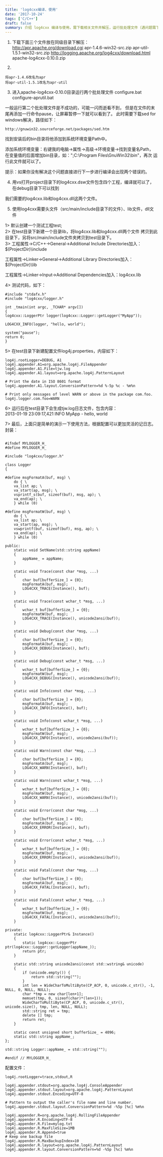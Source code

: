 ```yaml
---
title: 'log4cxx编译、使用'
date: '2017-10-24'
tags: ['C/C++']
draft: false
summary: 介绍 log4cxx 编译与使用，需下载相关文件并解压，运行批处理文件（遇问题需下载 sed），用 vs 打开文件编译得 log4cxx.lib 和 dll，使用时包含头文件、lib 和 dll 文件，配置文件可灵活记日志，还可封装为 Logger 类。 
---
```


1. 下载下面三个文件放在同级目录下解压：
http://apr.apache.org/download.cgi
apr-1.4.6-win32-src.zip
apr-util-1.5.1-win32-src.zip
http://logging.apache.org/log4cxx/download.html
apache-log4cxx-0.10.0.zip

2. 
```
将apr-1.4.6改名为apr
将apr-util-1.5.1改名为apr-util
```

3. 进入apache-log4cxx-0.10.0目录运行两个批处理文件
configure.bat  
configure-aprutil.bat  

一般运行第二个批处理文件是不成功的，可能一闪而逝看不到，
但是在文件的末尾再添加一行命令pause，让屏幕暂停一下就可以看到了。
此时需要下载sed for windows解决，路径如下：
```
http://gnuwin32.sourceforge.net/packages/sed.htm
```

找到安装后的bin目录将他添加到系统环境变量Path中。

添加系统环境变量：右键我的电脑->属性->高级->环境变量->找到变量名Path，
在变量值的后面增加bin目录，如：";C:\Program Files\GnuWin32\bin"，再次
运行此文件就可以了。

提示：如果你没有解决这个问题直接进行下一步进行编译会出现两个错误的。

4. 用vs打开project目录下的log4cxx.dsw文件包含四个工程，编译就可以了，在debug目录下可以找到

我们需要的log4cxx.lib和log4cxx.dll这两个文件。

5. 使用log4cxx需要头文件（src/main/include目录下的文件）、lib文件，dll文件

1> 默认创建一个测试工程test;  
2> 在test目录下新建一个目录lib，将log4cxx.lib和log4cxx.dll两个文件
拷贝到此目录下，另将src/main/include文件夹拷贝到test目录下。  
3> 工程属性->C/C++->General->Additional Include Directories加入：
$(ProjectDir)\include
  
工程属性->Linker->General->Additional Library Directories加入：
$(ProjectDir)\lib
  
工程属性->Linker->Input->Additional Dependencies加入：log4cxx.lib

4> 测试代码，如下：  
```
#include "stdafx.h"
#include "log4cxx/logger.h"

int _tmain(int argc, _TCHAR* argv[])
{
log4cxx::LoggerPtr logger(log4cxx::Logger::getLogger("MyApp"));

LOG4CXX_INFO(logger, "hello, world");

system("pause");
return 0;
}
```

5> 在test目录下新建配置文件log4j.properties，内容如下：  
```
log4j.rootLogger=DEBUG, A1
log4j.appender.A1=org.apache.log4j.FileAppender
log4j.appender.A1.File=tjw.log
log4j.appender.A1.layout=org.apache.log4j.PatternLayout

# Print the date in ISO 8601 format
log4j.appender.A1.layout.ConversionPattern=%d %-5p %c - %m%n

# Print only messages of level WARN or above in the package com.foo.
log4j.logger.com.foo=WARN
```

6> 运行后在test目录下会生成tjw.log日志文件，包含内容：  
2013-01-19 23:09:17,421 INFO  MyApp - hello, world

7> 最后，上面只是简单的演示一下使用方法，根据配置可以更加灵活的记日志。
封装：
```

#ifndef MYLOGGER_H_
#define MYLOGGER_H_

#include "log4cxx/logger.h"

class Logger
{

#define msgFormatA(buf, msg) \
	do { \
	va_list ap; \
	va_start(ap, msg); \
	vsprintf_s(buf, sizeof(buf), msg, ap); \
	va_end(ap); \
	} while (0)

#define msgFormatW(buf, msg) \
	do { \
	va_list ap; \
	va_start(ap, msg); \
	vswprintf(buf, sizeof(buf), msg, ap); \
	va_end(ap); \
	} while (0)

public:
	static void SetName(std::string appName)
	{
		appName_ = appName;
	}

	static void Trace(const char *msg, ...)
	{
		char buf[bufferSize_] = {0};
		msgFormatA(buf, msg);
		LOG4CXX_TRACE(Instance(), buf);
	}

	static void Trace(const wchar_t *msg, ...)
	{
		wchar_t buf[bufferSize_] = {0};
		msgFormatW(buf, msg);
		LOG4CXX_TRACE(Instance(), unicode2ansi(buf));
	}

	static void Debug(const char *msg, ...)
	{
		char buf[bufferSize_] = {0};
		msgFormatA(buf, msg);
		LOG4CXX_DEBUG(Instance(), buf);
	}

	static void Debug(const wchar_t *msg, ...)
	{
		wchar_t buf[bufferSize_] = {0};
		msgFormatW(buf, msg);
		LOG4CXX_DEBUG(Instance(), unicode2ansi(buf));
	}

	static void Info(const char *msg, ...)
	{
		char buf[bufferSize_] = {0};
		msgFormatA(buf, msg);
		LOG4CXX_INFO(Instance(), buf);
	}

	static void Info(const wchar_t *msg, ...)
	{
		wchar_t buf[bufferSize_] = {0};
		msgFormatW(buf, msg);
		LOG4CXX_INFO(Instance(), unicode2ansi(buf));
	}

	static void Warn(const char *msg, ...)
	{
		char buf[bufferSize_] = {0};
		msgFormatA(buf, msg);
		LOG4CXX_WARN(Instance(), buf);
	}

	static void Warn(const wchar_t *msg, ...)
	{
		wchar_t buf[bufferSize_] = {0};
		msgFormatW(buf, msg);
		LOG4CXX_WARN(Instance(), unicode2ansi(buf));
	}

	static void Error(const char *msg, ...)
	{
		char buf[bufferSize_] = {0};
		msgFormatA(buf, msg);
		LOG4CXX_ERROR(Instance(), buf);
	}

	static void Error(const wchar_t *msg, ...)
	{
		wchar_t buf[bufferSize_] = {0};
		msgFormatW(buf, msg);
		LOG4CXX_ERROR(Instance(), unicode2ansi(buf));
	}

	static void Fatal(const char *msg, ...)
	{
		char buf[bufferSize_] = {0};
		msgFormatA(buf, msg);
		LOG4CXX_FATAL(Instance(), buf);
	}

	static void Fatal(const wchar_t *msg, ...)
	{
		wchar_t buf[bufferSize_] = {0};
		msgFormatW(buf, msg);
		LOG4CXX_FATAL(Instance(), unicode2ansi(buf));
	}

private:
	static log4cxx::LoggerPtr& Instance()
	{
		static log4cxx::LoggerPtr ptr(log4cxx::Logger::getLogger(appName_));
		return ptr;
	}

	static std::string unicode2ansi(const std::wstring& unicode)
	{
		if (unicode.empty()) {
			return std::string("");
		}
		int len = WideCharToMultiByte(CP_ACP, 0, unicode.c_str(), -1, NULL, 0, NULL, NULL);
		char *tmp = new char[len+1];
		memset(tmp, 0, sizeof(char)*(len+1));
		WideCharToMultiByte(CP_ACP, 0, unicode.c_str(), unicode.size(), tmp, len, NULL, NULL);
		std::string ret = tmp;
		delete [] tmp;
		return ret;
	}

	static const unsigned short bufferSize_ = 4096;
	static std::string appName_;
};

std::string Logger::appName_ = std::string("");

#endif // MYLOGGER_H_
```

配置文件：
```
log4j.rootLogger=trace,stdout,R

log4j.appender.stdout=org.apache.log4j.ConsoleAppender
log4j.appender.stdout.layout=org.apache.log4j.PatternLayout
log4j.appender.stdout.Encoding=UTF-8

# Pattern to output the caller's file name and line number.
log4j.appender.stdout.layout.ConversionPattern=%d -%5p [%c] %m%n

log4j.appender.R=org.apache.log4j.RollingFileAppender
log4j.appender.R.Encoding=UTF-8
log4j.appender.R.File=mylog.txt
log4j.appender.R.MaxFileSize=1MB
log4j.appender.R.Append=true
# Keep one backup file
log4j.appender.R.MaxBackupIndex=10
log4j.appender.R.layout=org.apache.log4j.PatternLayout
log4j.appender.R.layout.ConversionPattern=%d -%5p [%c] %m%n
```